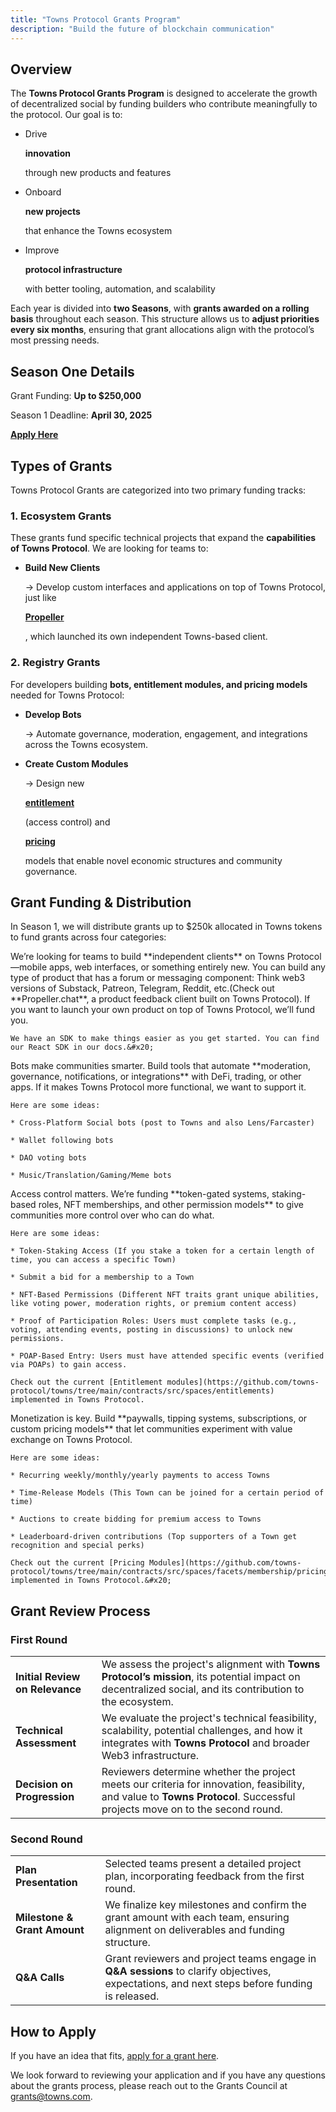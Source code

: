 ```yaml
---
title: "Towns Protocol Grants Program"
description: "Build the future of blockchain communication"
---
```


## **Overview**

The **Towns Protocol Grants Program** is designed to accelerate the growth of decentralized social by funding builders who contribute meaningfully to the protocol. Our goal is to:

* Drive 

  **innovation**

   

  through new products and features

* Onboard 

  **new projects**

   

  that enhance the Towns ecosystem

* Improve 

  **protocol infrastructure**

   

  with better tooling, automation, and scalability

Each year is divided into **two Seasons**, with **grants awarded on a rolling basis** throughout each season. This structure allows us to **adjust priorities every six months**, ensuring that grant allocations align with the protocol’s most pressing needs.

## Season One Details

Grant Funding: **Up to $250,000** 

Season 1 Deadline: **April 30, 2025**

[**Apply Here**](https://forms.gle/69bqjfXHWaffeui78)

## **Types of Grants**

Towns Protocol Grants are categorized into two primary funding tracks:

### **1. Ecosystem Grants**&#x20;

These grants fund specific technical projects that expand the **capabilities of Towns Protocol**. We are looking for teams to:

* **Build New Clients**

  → Develop custom interfaces and applications on top of Towns Protocol, just like 

  [**Propeller**](https://propeller.chat/)

  , which launched its own independent Towns-based client.

### **2. Registry Grants**

For developers building **bots, entitlement modules, and pricing models** needed for Towns Protocol:

* **Develop Bots**

  → Automate governance, moderation, engagement, and integrations across the Towns ecosystem.

* **Create Custom Modules**

  → Design new 

  [**entitlement**](https://docs.towns.com/towns-smart-contracts/roles-entitlements)

   (access control) and 

  [**pricing**](https://docs.towns.com/towns-smart-contracts/pricing-modules)

  models that enable novel economic structures and community governance.

## **Grant Funding & Distribution**

In Season 1, we will distribute grants up to $250k allocated in Towns tokens to fund grants across four categories:

<AccordionGroup>
  <Accordion title="Building New Clients" defaultOpen={false}>
    We’re looking for teams to build **independent clients** on Towns Protocol—mobile apps, web interfaces, or something entirely new. You can build any type of product that has a forum or messaging component: Think web3 versions of Substack, Patreon, Telegram, Reddit, etc.(Check out **Propeller.chat**, a product feedback client built on Towns Protocol). If you want to launch your own product on top of Towns Protocol, we’ll fund you.

    We have an SDK to make things easier as you get started. You can find our React SDK in our docs.&#x20;
  </Accordion>

  <Accordion title="Building Bots " defaultOpen={false}>
    Bots make communities smarter. Build tools that automate **moderation, governance, notifications, or integrations** with DeFi, trading, or other apps. If it makes Towns Protocol more functional, we want to support it.

    Here are some ideas:

    * Cross-Platform Social bots (post to Towns and also Lens/Farcaster)

    * Wallet following bots

    * DAO voting bots

    * Music/Translation/Gaming/Meme bots
  </Accordion>

  <Accordion title="Building Entitlement Modules" defaultOpen={false}>
    Access control matters. We’re funding **token-gated systems, staking-based roles, NFT memberships, and other permission models** to give communities more control over who can do what.

    Here are some ideas:

    * Token-Staking Access (If you stake a token for a certain length of time, you can access a specific Town)

    * Submit a bid for a membership to a Town

    * NFT-Based Permissions (Different NFT traits grant unique abilities, like voting power, moderation rights, or premium content access)

    * Proof of Participation Roles: Users must complete tasks (e.g., voting, attending events, posting in discussions) to unlock new permissions.

    * POAP-Based Entry: Users must have attended specific events (verified via POAPs) to gain access.

    Check out the current [Entitlement modules](https://github.com/towns-protocol/towns/tree/main/contracts/src/spaces/entitlements) implemented in Towns Protocol.
  </Accordion>

  <Accordion title="Building Pricing Modules" defaultOpen={false}>
    Monetization is key. Build **paywalls, tipping systems, subscriptions, or custom pricing models** that let communities experiment with value exchange on Towns Protocol.

    Here are some ideas:

    * Recurring weekly/monthly/yearly payments to access Towns

    * Time-Release Models (This Town can be joined for a certain period of time)

    * Auctions to create bidding for premium access to Towns

    * Leaderboard-driven contributions (Top supporters of a Town get recognition and special perks)

    Check out the current [Pricing Modules](https://github.com/towns-protocol/towns/tree/main/contracts/src/spaces/facets/membership/pricing) implemented in Towns Protocol.&#x20;
  </Accordion>
</AccordionGroup>

## Grant Review Process

### First Round

|                                 |                                                                                                                                                                           |
| ------------------------------- | ------------------------------------------------------------------------------------------------------------------------------------------------------------------------- |
| **Initial Review on Relevance** | We assess the project's alignment with **Towns Protocol’s mission**, its potential impact on decentralized social, and its contribution to the ecosystem.                 |
| **Technical Assessment**        | We evaluate the project's technical feasibility, scalability, potential challenges, and how it integrates with **Towns Protocol** and broader Web3 infrastructure.        |
| **Decision on Progression**     | Reviewers determine whether the project meets our criteria for innovation, feasibility, and value to **Towns Protocol**. Successful projects move on to the second round. |

### Second Round

|                              |                                                                                                                                               |
| ---------------------------- | --------------------------------------------------------------------------------------------------------------------------------------------- |
| **Plan Presentation**        | Selected teams present a detailed project plan, incorporating feedback from the first round.                                                  |
| **Milestone & Grant Amount** | We finalize key milestones and confirm the grant amount with each team, ensuring alignment on deliverables and funding structure.             |
| **Q\&A Calls**               | Grant reviewers and project teams engage in **Q\&A sessions** to clarify objectives, expectations, and next steps before funding is released. |

## How to Apply

If you have an idea that fits, [apply for a grant here](https://forms.gle/69bqjfXHWaffeui78). &#x20;

We look forward to reviewing your application and if you have any questions about the grants process, please reach out to the Grants Council at [grants@towns.com](mailto:grants@towns.com).